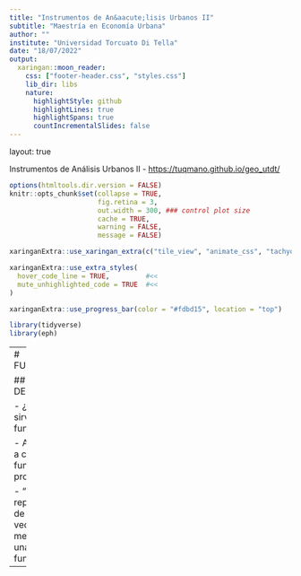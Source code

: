 ```yaml
---
title: "Instrumentos de An&aacute;lisis Urbanos II"
subtitle: "Maestría en Economía Urbana"
author: ""
institute: "Universidad Torcuato Di Tella"
date: "18/07/2022"
output:
  xaringan::moon_reader:
    css: ["footer-header.css", "styles.css"]
    lib_dir: libs
    nature:
      highlightStyle: github
      highlightLines: true
      highlightSpans: true
      countIncrementalSlides: false
---
```


layout: true
  
<div class="my-footer"><span>Instrumentos de Análisis Urbanos II - <a href="https://tuqmano.github.io/geo_utdt/">https://tuqmano.github.io/geo_utdt/</a></span></div> 


```r
options(htmltools.dir.version = FALSE)
knitr::opts_chunk$set(collapse = TRUE,
                      fig.retina = 3,
                      out.width = 300, ### control plot size
                      cache = TRUE,
                      warning = FALSE,
                      message = FALSE)


```


```r
xaringanExtra::use_xaringan_extra(c("tile_view", "animate_css", "tachyons", "extra_styles", "scribble", "editable", "broadcast", "webcam"))


```

```r
xaringanExtra::use_extra_styles(
  hover_code_line = TRUE,         #<<
  mute_unhighlighted_code = TRUE  #<<
)

xaringanExtra::use_progress_bar(color = "#fdbd15", location = "top")
```


```r
library(tidyverse)
library(eph)
```


---
# FUNCIONES

## HOJA DE RUTA

- ¿Para qué sirven las funciones?

- Aprender a crear una función propia. 

- "Si se repite más de tres veces, merece ser una función"


---
